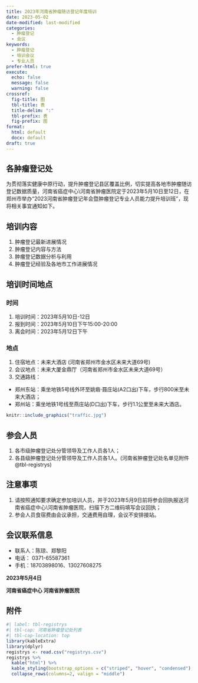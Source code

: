 ```yaml
---
title: 2023年河南省肿瘤随访登记年度培训
date: 2023-05-02
date-modified: last-modified
categories:
  - 肿瘤登记
  - 会议
keywords:
  - 肿瘤登记
  - 培训会议
  - 专业人员
prefer-html: true
execute:
  echo: false
  message: false
  warning: false
crossref:
  fig-title: 图     
  tbl-title: 表     
  title-delim: ":"
  tbl-prefix: 表
  fig-prefix: 图
format:
  html: default
  docx: default
draft: true
---
```


## 各肿瘤登记处 {-}
为贯彻落实健康中原行动，提升肿瘤登记县区覆盖比例，切实提高各地市肿瘤随访登记数据质量，河南省癌症中心\\河南省肿瘤医院定于2023年5月10日至12日，在郑州市举办“2023河南省肿瘤登记年会暨肿瘤登记专业人员能力提升培训班”，现将相关事宜通知如下。

## 培训内容

1. 肿瘤登记最新进展情况
1. 肿瘤登记内容与方法
1. 肿瘤登记数据分析与利用
1. 肿瘤登记经验及各地市工作进展情况

## 培训时间地点

### 时间

1. 培训时间：2023年5月10日-12日
1. 报到时间：2023年5月10日下午15:00-20:00
1. 离会时间：2023年5月12日下午

### 地点

1. 住宿地点：未来大酒店 (河南省郑州市金水区未来大道69号)
1. 会议地点：未来大厦金鼎厅（河南省郑州市金水区未来大道69号）
1. 交通路线：
  - 郑州东站：乘坐地铁5号线外环至姚砦·聂庄站(A2口出)下车，步行800米至未来大酒店；
  - 郑州站：乘坐地铁1号线至燕庄站(D口出)下车，步行1.1公里至未来大酒店。

```r
knitr::include_graphics("traffic.jpg")
```

## 参会人员

1. 各市级肿瘤登记处分管领导及工作人员各1人；
1. 各县级肿瘤登记处分管领导及工作人员各1人。(河南省肿瘤登记处名单见附件@tbl-registrys)

## 注意事项

1. 请按照通知要求确定参加培训人员，并于2023年5月9日前将参会回执报送河南省癌症中心\\河南省肿瘤医院，扫描下方二维码填写会议回执；
1. 参会人员食宿费由会议承担，交通费用自理，会议不安排接站。

## 会议联系信息

- 联系人：陈琼、郑黎阳
- 电话： 0371-65587361
- 手机：18703898016、13027608275

**2023年5月4日**

**河南省癌症中心 河南省肿瘤医院**


## 附件{-}

```r
#| label: tbl-registrys
#| tbl-cap: 河南省肿瘤登记处列表
#| tbl-cap-location: top
library(kableExtra)
library(dplyr)
registrys <- read.csv("registrys.csv")
registrys %>% 
  kable("html") %>% 
  kable_styling(bootstrap_options = c("striped", "hover", "condensed"),full_width = F) %>% 
  collapse_rows(columns=2, valign = "middle") 
```

